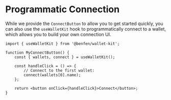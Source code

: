 # Programmatic Connection

While we provide the `ConnectButton` to allow you to get started quickly, you can also use the
`useWalletKit` hook to programmatically connect to a wallet, which allows you to build your own
connection UI.

```tsx
import { useWalletKit } from '@benfen/wallet-kit';

function MyConnectButton() {
	const { wallets, connect } = useWalletKit();

	const handleClick = () => {
		// Connect to the first wallet:
		connect(wallets[0].name);
	};

	return <button onClick={handleClick}>Connect</button>;
}
```
